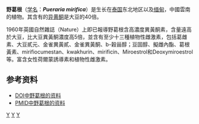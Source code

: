 {{Speciesbox
| taxon = Pueraria mirifica
| binomial_authority = [[赫伯特·肯尼斯·艾里·肖|Airy Shaw]] & Suvatab.
}}

'''野葛根'''（[[学名|学名]]：'''''Pueraria mirifica'''''）是生长在[[泰国|泰国]]东北地区以及[[缅甸|缅甸]]，中國雲南的植物。其含有的[[异黄酮|异黄酮]]是大豆的40倍。

1960年英國自然雜誌（Nature）上即已報導野葛根含高濃度異黃酮素，含量遠高於大豆，比大豆異黃酮濃度高5倍，並含有至少十三種植物性雌激素，包括葛雌素、大豆貳元、金雀異黃貳、金雀異黃酮、b-穀甾醇；豆固醇、擬雌內酯、葛根黃素、mirifiocumestan、kwakhurin、mirificin、Miroestrol和Deoxymiroestrol等。富含女性荷爾蒙誘導素和植物性雌激素。

== 参考资料 ==
* [http://pubs.acs.org/doi/abs/10.1021/np990547v [[DOI|DOI]]中野葛根的资料] {{Wayback|url=http://pubs.acs.org/doi/abs/10.1021/np990547v |date=20190630235856 }}
* [http://www.ncbi.nlm.nih.gov/pubmed/10691701 [[PMID|PMID]]中野葛根的资料] {{Wayback|url=http://www.ncbi.nlm.nih.gov/pubmed/10691701 |date=20140331101348 }}
{{Taxonbar}}
[[Category:蝶形花亚科|Y]]
[[Category:葛属|Y]]
[[Category:云南植物|Y]]